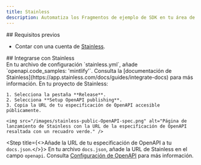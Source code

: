 ```yaml
---
title: Stainless
description: Automatiza los Fragmentos de ejemplo de SDK en tu área de pruebas de API
---
```


<div id="prerequisites">
  ## Requisitos previos
</div>

* Contar con una cuenta de [Stainless](https://app.stainless.com).

<div id="integrate-with-stainless">
  ## Integrarse con Stainless
</div>

<Steps>
  <Step title="Configura la decoración de OpenAPI en Stainless.">
    En tu archivo de configuración `stainless.yml`, añade `openapi.code_samples: 'mintlify'`. Consulta la [documentación de Stainless](https://app.stainless.com/docs/guides/integrate-docs) para más información.
  </Step>

  <Step title="Publica la URL de tu especificación de OpenAPI.">
    En tu proyecto de Stainless:

    1. Selecciona la pestaña **Release**.
    2. Selecciona **Setup OpenAPI publishing**.
    3. Copia la URL de tu especificación de OpenAPI accesible públicamente.

    <img src="/images/stainless-public-OpenAPI-spec.png" alt="Página de lanzamiento de Stainless con la URL de la especificación de OpenAPI resaltada con un recuadro verde." />
  </Step>

  <Step title={<>Añade la URL de tu especificación de OpenAPI a tu <code>docs.json</code>.</>}>
    En tu archivo `docs.json`, añade la URL de Stainless en el campo `openapi`. Consulta [Configuración de OpenAPI](/es/api-playground/openapi-setup) para más información.
  </Step>
</Steps>
